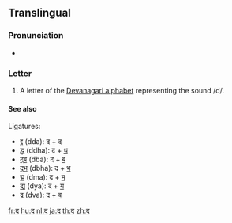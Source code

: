 {{also|ढ|ट}}
{{Devanagari character info|hex=926|name=DEVANAGARI LETTER DA|image=[[File:Deva-द-order.gif|100px]]}}
==Translingual==

===Pronunciation===
* {{IPA|/də/|lang=mul}}

===Letter===
{{mul-deva|da}}

# A letter of the [[Devanagari alphabet]] representing the sound /d/.

====See also====
Ligatures:
* [[द्द]] (dda): द + द
* [[द्ध]] (ddha): द + [[ध]]
* [[द्ब]] (dba): द + [[ब]]
* [[द्भ]] (dbha): द + [[भ]]
* [[द्म]] (dma): द + [[म]]
* [[द्य]] (dya): द + [[य]]
* [[द्व]] (dva): द + [[व]]

[[fr:द]]
[[hu:द]]
[[nl:द]]
[[ja:द]]
[[th:द]]
[[zh:द]]
